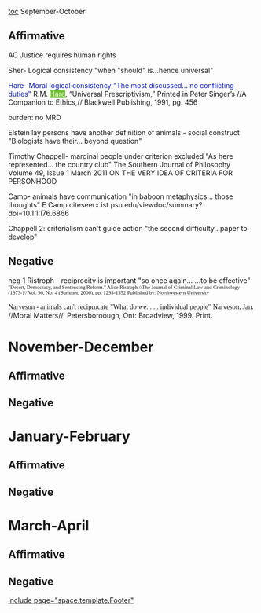 [[toc]]
September-October
==Affirmative== 
AC 
Justice requires human rights

Sher- Logical consistency
"when "should" is...hence universal"

<span style="color: #1122cc;">Hare- Moral logical consistency</span>
<span style="color: #1122cc;">"The most discussed... no conflicting duties"</span>
R.M. <span class="il" style="background-color: #70bd36; color: #eeffe2;">Hare</span>, “Universal Prescriptivism,” Printed in Peter Singer’s //A Companion to Ethics,// Blackwell Publishing, 1991, pg. 456

burden: no MRD

Elstein lay persons have another definition of animals - social construct
"Biologists have their... beyond question"

Timothy Chappell- marginal people under criterion excluded
"As here represented... the country club"
The Southern Journal of Philosophy Volume 49, Issue 1 March 2011
ON THE VERY IDEA OF CRITERIA FOR PERSONHOOD

Camp- animals have communication
"in baboon metaphysics... those thoughts"
E Camp
citeseerx.ist.psu.edu/viewdoc/summary?doi=10.1.1.176.6866

Chappell 2: criterialism can't guide action
"the second difficulty...paper to develop"

== == 
==Negative== 
neg 1
Ristroph - reciprocity is important
"so once again... ...to be effective"
<span style="font-family: 'Times New Roman'; font-size: 8pt;">"Desert, Democracy, and Sentencing Reform." Alice Ristroph //The Journal of Criminal Law and Criminology (1973-)// Vol. 96, No. 4 (Summer, 2006), pp. 1293-1352 Published by: [[http://www.jstor.org.shs-13.scarsdaleschools.k12.ny.us:2048/action/showPublisher?publisherCode=nwu|Northwestern University]]</span>

<span style="font-family: 'Times New Roman';">Narveson - animals can't reciprocate</span>
<span style="font-family: 'Times New Roman';">"What do we... ... individual people"</span>
<span style="font-family: 'Times New Roman';">Narveson, Jan. </span>//Moral Matters//. Petersboroough, Ont: Broadview, 1999. Print.

=November-December= 
==Affirmative== 
==Negative== 

=January-February= 
==Affirmative== 
==Negative== 

=March-April= 
==Affirmative== 
==Negative== 

[[include page="space.template.Footer"]]